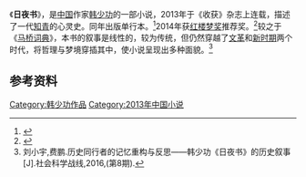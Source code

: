 {{multiple issues|
{{copyedit|time=2017-04-03T15:24:15+00:00}}
{{expert|time=2017-04-03T15:24:15+00:00}}
}}
《'''日夜书'''》，是[[中国|中国]]作家[[韩少功|韩少功]]的一部小说，2013年于《收获》杂志上连载，描述了一代[[知青|知青]]的心灵史。同年出版单行本。<ref>{{Cite web |url=http://www.chinawriter.com.cn/2013/2013-03-21/157585.html |title=日夜书，中国作家网 |access-date=2017-04-03 |archive-date=2017-04-04 |archive-url=https://web.archive.org/web/20170404043538/http://www.chinawriter.com.cn/2013/2013-03-21/157585.html |dead-url=no }}</ref>2014年获[[红楼梦奖|红楼梦奖]]推荐奖。<ref>{{Cite web |url=http://news.takungpao.com/paper/q/2014/0718/2609413.html |title=黄碧云夺“红楼梦奖”首奖 |access-date=2017-04-03 |archive-date=2017-02-22 |archive-url=https://web.archive.org/web/20170222053111/http://news.takungpao.com/paper/q/2014/0718/2609413.html |dead-url=no }}</ref>较之于《[[马桥词典|马桥词典]]》，本书的叙事是线性的，较为传统，但仍然穿越了[[文革|文革]]和[[新时期|新时期]]两个时代，将哲理与梦境穿插其中，使小说呈现出多种面貌。<ref>刘小宇,费鹏.历史同行者的记忆重构与反思——韩少功《日夜书》的历史叙事[J].社会科学战线,2016,(第8期).</ref>

==参考资料==
{{reflist}}

{{紅樓夢獎|第五屆}}

[[Category:韩少功作品|Category:韩少功作品]]
[[Category:2013年中国小说|Category:2013年中国小说]]